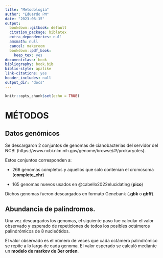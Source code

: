 ```yaml
---
title: "Metodología"
author: "Eduardo PM"
date: "2023-06-15"
output:
  bookdown::gitbook: default
  citation_package: biblatex
  extra_dependencies: null
  amsmath: null
  cancel: makeroom
  bookdown::pdf_book:
    keep_tex: yes
documentclass: book
bibliography: book.bib
biblio-style: apalike
link-citations: yes
header_includes: null
output_dir: "docs"
---
```

<script type="text/x-mathjax-config">
MathJax.Hub.Register.StartupHook("TeX Jax Ready",function () {
  MathJax.Hub.Insert(MathJax.InputJax.TeX.Definitions.macros,{
    cancel: ["Extension","cancel"],
    bcancel: ["Extension","cancel"],
    xcancel: ["Extension","cancel"],
    cancelto: ["Extension","cancel"]
  });
});
</script>
```r
knitr::opts_chunk$set(echo = TRUE)
```

# MÉTODOS 

## Datos genómicos

Se descargaron 2 conjuntos de genomas de cianobacterias del servidor del NCBI (https://www.ncbi.nlm.nih.gov/genome/browse/#!/prokaryotes).  

Estos conjuntos corresponden a:

* 269 genomas completos y aquellos que solo contenian el cromosoma (**complete_chr**)

* 165 genomas nuevos usados en @{cabello2022elucidating} (**pico**)

Dichos genomas fueron descargados en formato Genebank (**.gbk** o **gbff**). 

## Abundancia de palíndromos. 

Una vez descargados los genomas, el siguiente paso fue calcular el valor observado y esperado de repeticiones de todos los posibles octámeros palindrómicos de 8 nucleótidos. 

El valor observado es el número de veces que cada octámero palindrómico se repite a lo largo de cada genoma. 
El valor esperado se calculó mediante un **modelo de markov de 3er orden**.